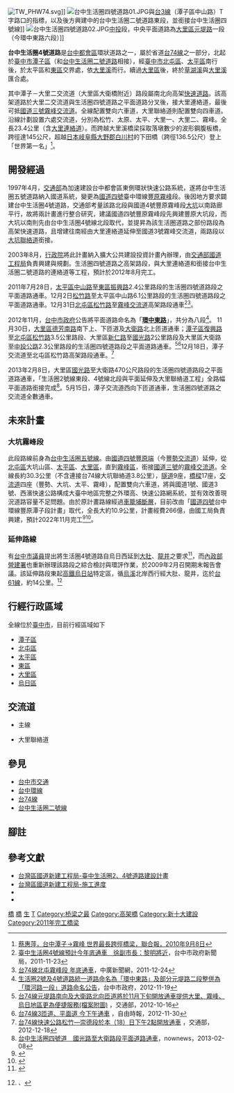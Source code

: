[[File:TW_PHW74.svg|thumb]]]]
[[File:台中生活圈四號道路01.JPG|thumb]]與[[台3線|台3線]]（潭子區中山路）T字路口的指標，以及後方興建中的台中生活圈二號道路東段，並銜接台中生活圈四號線]]
[[File:台中生活圈四號道路02.JPG|thumb]][[中投公路|中投]]段，中央平面道路為[[大里區|大里區]][[元堤路|元堤路]]一段（今環中東路六段）]]

'''台中生活圈4號道路'''是[[台中都會區|台中都會區]]環狀道路之一，屬於省道[[台74線|台74線]]之一部分，北起於[[臺中市|臺中市]][[潭子區|潭子區]]（和[[台中生活圈二號道路|台中生活圈二號道路]]相接），經[[臺中市|臺中市]][[北屯區|北屯區]]、[[太平區_(臺中市)|太平區]]南行後，於太平區和[[東區_(台中市)|東區]]交界處，依[[大里溪|大里溪]]而行。續過[[大里區|大里區]]後，終於[[草湖溪|草湖溪]]與[[大里溪|大里溪]]匯合處。

其中潭子－大里二交流道（大里區大衛橋附近）路段屬南北向高架[[快速道路|快速道路]]。該高架道路於大里二交流道與生活圈四號道路之平面道路分叉後，接大里連絡道，最後可抵[[福爾摩沙高速公路|國道三號]][[霧峰交流道|霧峰交流道]]。全線配置雙向六車道，大里聯絡道則配置雙向四車道。沿線計劃設置六處交流道，分別為松竹、太原、太平、大里一、大里二、霧峰。全長23.4公里（含[[大里連絡道|大里連絡道]]）。而跨越大里溪橋梁採取落墩數少的波形鋼腹板橋，跨徑達145公尺，超越[[日本|日本]][[岐阜縣|岐阜縣]][[大野郡_(岐阜縣)|大野郡]][[白川村|白川村]]的下田橋（跨徑136.5公尺）登上「世界第一名」<ref>[http://www.udn.com/2010/9/8/NEWS/LIFE/LIF1/5835809.shtml 蔡惠萍，台中潭子→霧峰 世界最長跨徑橋梁，聯合報，2010年9月8日]{{dead link|date=2017年12月 |bot=InternetArchiveBot |fix-attempted=yes }}</ref>。

== 開發經過 ==
1997年4月，[[中華民國交通部|交通部]]為加速建設台中都會區東側環狀快速公路系統，遂將台中生活圈五號道路納入國道系統，變更為[[國道四號_(中華民國)|國道四號]]臺中環線[[豐原區|豐原]][[霧峰區|霧峰]]段。後因地方要求闢建台中生活圈4號道路，交通部考量該路北段與國道4號豐原霧峰段[[大坑風景區|大坑]]以南路廊平行，故將兩計畫進行整合研究，建議國道四號豐原霧峰段先興建豐原大坑段，而大坑以南則先由台中生活圈4號線北段取代，並提昇為該生活圈道路之部份路段為高架快速道路，且增建往南經由大里連絡道延伸至國道3號霧峰交流道，兩路段以[[大坑聯絡道|大坑聯絡道]]銜接。

2003年8月，[[中華民國行政院|行政院]]將此計畫納入擴大公共建設投資計畫內辦理，由[[交通部國道工程局|交通部國道工程局]]負責興建與規劃。生活圈四號道路之高架路段，與大里連絡道和銜接台中生活圈二號道路的連絡道等工程，預計於2012年8月完工。

2011年7月28日，[[中山路_(太平區)|太平區中山路]]至[[東區_(台中市)|東區]][[振興路_(台中市)|振興路]]2.4公里路段的生活圈四號道路段之平面道路通車。12月2日[[松竹路|松竹路]]至太平區中山路6.1公里路段的生活圈四號道路段之平面道路通車。12月31日[[北屯區|北屯區]][[松竹路|松竹路]]至[[霧峰交流道|霧峰交流道]]高架路段通車<ref>[http://www.taichung.gov.tw/internet/main/docDetail.aspx?uid=3152&docid=90381 臺中生活圈4號線預計今年底通車　徐副市長：黎明將近]{{dead link|date=2017年12月 |bot=InternetArchiveBot |fix-attempted=yes }}，台中市政府新聞局，2011-11-23</ref><ref>[http://www.bcc.com.tw/news/newsview.asp?cde=1653241 台74線北屯霧峰段 年底通車]{{dead link|date=2017年12月 |bot=InternetArchiveBot |fix-attempted=yes }}，中廣新聞網，2011-12-24</ref>。

2012年11月，[[台中市政府|台中市政府]]公告將平面道路命名為「'''[[環中東路_(台中市)|環中東路]]'''」，共分為八段<ref>[http://www.taichung.gov.tw/ct.asp?xItem=175304&ctNode=711&mp=100010 生活圈2號及4號道路統一道路命名為「環中東路」及部分元堤路二段整併為「環河路一段」道路命名公告]，台中市政府，2012-11-19</ref>。
11月30日，[[大里區|大里區]][[德芳南路|德芳南路]]南下上、下匝道及[[大衛路|大衛路]]北上匝道通車；[[復興路_(潭子區)|潭子區復興路]]至[[北屯區|北屯區]][[松竹路|松竹路]]3.5公里路段、大里區[[新仁路|新仁路]]至[[國光路|國光路]]2公里路段及大里區大衛路至[[中投公路|中投公路]]2.3公里路段的生活圈四號道路段之平面道路通車。<ref>[http://www.motc.gov.tw/ch/home.jsp?id=14&parentpath=0,2&mcustomize=news_view.jsp&dataserno=201210160007&toolsflag=Y 台74線元堤路南向及大衛路北向匝道將於11月下旬開放通車提供大里、霧峰、烏日地區更為便捷服務(檔案附圖)] {{Wayback|url=http://www.motc.gov.tw/ch/home.jsp?id=14&parentpath=0,2&mcustomize=news_view.jsp&dataserno=201210160007&toolsflag=Y |date=20190514220722 }}，交通部，2012-10-16</ref><ref>[http://www.libertytimes.com.tw/2012/new/nov/30/today-center12.htm 台74線3匝道、平面道 今下午通車] {{Wayback|url=http://www.libertytimes.com.tw/2012/new/nov/30/today-center12.htm |date=20121130204357 }}，自由時報，2012-11-30</ref>12月18日，潭子交流道至北屯區松竹路高架路段通車。<ref>[http://www.motc.gov.tw/ch/home.jsp?id=14&parentpath=0,2&mcustomize=news_view.jsp&dataserno=201212180005&toolsflag=Y 台74線快速公路松竹—崇德段於本（18）日下午2點開放通車] {{Wayback|url=http://www.motc.gov.tw/ch/home.jsp?id=14&parentpath=0,2&mcustomize=news_view.jsp&dataserno=201212180005&toolsflag=Y |date=20190514210908 }}，交通部，2012-12-18</ref>

2013年2月8日，大里區[[國光路|國光路]]至大衛路470公尺路段的生活圈四號道路段之平面道路通車，「生活圈2號線東段、4號線北段與平面延伸及大里聯絡道工程」全路幅平面道路銜接完成<ref>[http://www.nownews.com/2013/02/08/11689-2901915.htm 台中生活圈四號道　國光路至大衛路段平面道路通車]，nownews，2013-02-08</ref>。5月15日，潭子交流道西向下匝道通車，生活圈四號道路之交流道全數通車。

==未來計畫==
===大坑霧峰段===
此段路線前身為[[台中生活圈五號線|台中生活圈五號線]]。由[[國道四號_(中華民國)|國道四號]][[豐原端|豐原端]]（今[[豐勢交流道|豐勢交流道]]）延伸，從[[北屯區|北屯區]]大坑山區、[[太平區_(臺中市)|太平區]]、[[大里區|大里區]]，直到[[霧峰區|霧峰區]]，銜接[[國道三號_(中華民國)|國道三號]]的[[霧峰交流道|霧峰交流道]]。全線長約30.3公里（不含連接台74線大坑聯絡道3.8公里），[[隧道|隧道]]9座，[[橋樑|橋樑]]17座，[[交流道|交流道]]四座（豐勢、大坑、太平、霧峰），配置雙向六車道，將與國道1號、國道3號、西濱快速公路構成大臺中地區完整之外環高、快速公路網系統，並有效改善現況道路容量不足問題。由於原計畫路線經過[[車籠埔斷層|車籠埔斷層]]，目前改由「[[國道四號_(中華民國)|國道四號]]台中環線豐原潭子段計畫」取代，全長大約10.9公里，計畫經費266億，由國工局負責興建，預計2022年11月完工<ref>{{cite |publisher=臺中市交通局 |title=國道4號臺中環線豐原潭子段建設計畫 國發會今審查通過 |url=http://www.traffic.taichung.gov.tw/news/index-1.asp?Parser=9,4,21,,,,2900 |accessdate=2014-07-03 |archive-date=2020-11-26 |archive-url=https://web.archive.org/web/20201126032659/https://www.traffic.taichung.gov.tw/news/index-1.asp?Parser=9,4,21,,,,2900 |dead-url=no }}</ref><ref>{{Cite web |url=http://www.ud.taichung.gov.tw/public/Attachment/127010/6481721031.pdf |title=臺中市政府都市發展局 - 擬定臺中市太平地區都市計畫細部計畫書 2016-04-08 |accessdate=2016-10-26 |archive-date=2016-10-26 |archive-url=https://web.archive.org/web/20161026231056/http://www.ud.taichung.gov.tw/public/Attachment/127010/6481721031.pdf |dead-url=no }}</ref>。

===延伸路線===
有[[台中市議員|台中市議員]]提出將生活圈4號道路自烏日西延到[[大肚區|大肚]]、[[龍井區|龍井]]之要求<ref>{{cite web|url=http://www.tccc.gov.tw/peoboard.php?action=view&nid=13|title=台中縣議會 <<民意發行>>|date=2006-02-01|accessdate=2009-05-02|deadurl=yes|archiveurl=https://web.archive.org/web/20080624143512/http://www.tccc.gov.tw/peoboard.php?action=view&nid=13|archivedate=2008-06-24}}</ref>，而[[行政院內政部|內政部]][[營建署|營建署]]也重新辦理該路段之綜合檢討與環評作業，於2009年2月召開期末報告會議。該延伸路段東起[[台灣高鐵|高鐵]][[高鐵台中站|烏日站]]特定區，循[[烏溪|烏溪]]北岸西行經大肚、龍井，迄於[[台61線|台61線]]，約14公里。<ref>{{cite web|url=http://pda.cpami.gov.tw/web/index.php?option=com_content&task=view&id=1911&Itemid=15|title=營建署全球資訊網站 - 台中生活圈四號線大肚段路線綜合檢討暨環境影響評估作業完成期初報告|publisher=內政部營建署|accessdate=2009-05-02}}{{dead link|date=2017年12月 |bot=InternetArchiveBot |fix-attempted=yes }}、{{cite web|url=http://www.cpami.gov.tw/web/index.php?option=com_content&task=view&id=1151&Itemid=124|title=營建署全球資訊網站 - 道中隊（含目前辦理重要工程）|publisher=內政部營建署|accessdate=2009-05-02|deadurl=yes|archiveurl=https://web.archive.org/web/20100322232310/http://www.cpami.gov.tw/web/index.php?option=com_content&task=view&id=1151&Itemid=124|archivedate=2010-03-22}}</ref>

==行經行政區域==
全線位於[[臺中市|臺中市]]，目前行經區域如下
*[[潭子區|潭子區]]
*[[北屯區|北屯區]]
*[[太平區_(臺中市)|太平區]]
*[[東區_(台中市)|東區]]
*[[大里區|大里區]]
*[[烏日區|烏日區]]

==交流道== 
*主線
{{台灣公路表頭|e||台中生活圈四號道路主線}}
{{台灣公路設施|brh||↑主線成為[[台中生活圈二號道路|台中生活圈二號道路]]}}
{{台灣公路交流道|18.8|潭子|分離式簡易鑽石型|2012年12月18日（東入）<br />2013年5月15日（西出）<br />2013年12月31日（東出西入）|{{Jct|country=TWN|PH|3}}（[[中山路_(潭子區)|中山路]]）|[[潭子區|潭子區]]|潭子區中山路|潭子區中山路|10=台74線}}
{{台灣公路系統連結|20|潭子|Y型|2022年1月22日|{{Jct|country=TWN|NH-ALL|4}}|潭子|潭子||n}}
{{台灣公路交流道|22.8|松竹|分離式簡易鑽石型|2011年12月31日|[[松竹路|松竹路]]、[[東山路_(台中市)|東山路]]|北屯區|松竹路一段|東山路}}
{{台灣公路交流道|24.4|太原|分離式簡易鑽石型|2011年12月31日|[[太原路_(台中市)|太原路]]|北屯區|太原路|太原路}}
{{台灣公路交流道|26.9|太平|分離式簡易鑽石型|2011年12月31日|{{Jct|country=TWN|TRTC|89-3}}（[[中山路_(太平區)|中山路]]）、{{Jct|country=TWN|TRTC|130}}（[[東平路_(太平區)|東平路]]）、樂業路|[[太平區_(臺中市)|太平區]]、[[東區_(台中市)|東區]]|太平區中山路|樂業路 東平路}}
{{台灣公路交流道|30.1|大里一|分離式簡易鑽石型|2011年12月31日（北上出入）<br />2012年11月30日（南下出入）|{{Jct|country=TWN|CH|136}}（[[振興路_(台中市)|振興路]]⇔[[太平路_(太平區)|太平路]]）、[[德芳南路|德芳南路]]、[[旱溪東、西路|旱溪西路]]|[[大里區|大里區]]；太平區、東區|德芳南路|振興路 太平路|10=台74線}}
{{台灣公路交流道|32.9|大里二|半套Y型|2011年12月31日（南出）<br />2012年11月30日（北入）|{{Jct|country=TWN|TRTC|105}}（大衛路）、環河路⇒{{Jct|country=TWN|PH-ALL|63}}|大里區|中投公路|{{fontcolor|gray|（僅南出北入）}}|10=台74線}}
{{台灣公路設施|brh||↓主線成為大里聯絡道}}
{{End}}
*大里聯絡道
{{台灣公路表頭|e||台中生活圈四號道路大里聯絡道}}
{{台灣公路設施|brh||↑主線成為生活圈四號道路主線}}
{{台灣公路預定|34.7|草湖|鑽石型|預計2023年3月<ref>{{Cite news|url=http://m.ltn.com.tw/news/local/paper/1187569|title=台74線新增3匝道 110年底起陸續完工|publisher=自由時報電子報|date=2018-03-28|accessdate=2018-04-29|archive-date=2019-06-08|archive-url=https://web.archive.org/web/20190608125839/https://m.ltn.com.tw/news/local/paper/1187569|dead-url=no}}</ref>|[[中山路(大里區)|中山路]]|[[大里區|大里區]]、[[霧峰區|霧峰區]]、臺中軟體園區}}
{{台灣公路交流道|37.8|霧峰|複合Y型|2011年12月31日|{{Jct|country=TWN|NH-ALL|3}}、{{Jct|country=TWN|PH|3}}（[[中正路_(霧峰區)|中正路]]）|[[霧峰區|霧峰區]]|[[File:TWHW3.svg|23px]]草屯 烏日 [[File:TW_PHW3.svg|23px]]霧峰|{{fontcolor|gray|快速公路起點}}}}
{{End}}

== 參見 ==
*[[台中市交通|台中市交通]]
*[[國道四號_(中華民國)|台中環線]]
*[[台74線|台74線]]
*[[台中生活圈二號線|台中生活圈二號線]]

== 腳註 ==
{{reflist}}

== 參考文獻 ==
*[http://gip.taneeb.gov.tw/ct.asp?xItem=22890&ctNode=3890 台灣區國道新建工程局-臺中生活圈2、4號道路建設計畫] {{Wayback|url=http://gip.taneeb.gov.tw/ct.asp?xItem=22890&ctNode=3890 |date=20171121042915 }}{{zh-tw}}
*[https://archive.is/20120714100722/http://gip.taneeb.gov.tw/ct.asp?xItem=14852&CtNode=2925 台灣區國道新建工程局-施工進度]{{zh-tw}}
*{{cite web|url=http://www.traffic.taichung.gov.tw/df_ufiles/b/%E7%94%9F%E6%B4%BB%E5%9C%88%E9%80%9A%E8%BB%8A%E8%B7%AF%E7%B7%9A%E5%9C%96%E6%96%87%E5%AE%A3-1011128%E7%89%88.pdf|title=臺74線快速公路 崇德-霧峰路線圖|publisher=台中市交通局|accessdate=2013-01-24|language=zh-tw|archive-date=2016-03-06|archive-url=https://web.archive.org/web/20160306160300/http://www.traffic.taichung.gov.tw/df_ufiles/b/%E7%94%9F%E6%B4%BB%E5%9C%88%E9%80%9A%E8%BB%8A%E8%B7%AF%E7%B7%9A%E5%9C%96%E6%96%87%E5%AE%A3-1011128%E7%89%88.pdf|dead-url=no}}
*{{cite book  |editor=地理台灣資料庫  | title = 大台中都會圈地圖王  | publisher = 戶外生活圖書股份有限公司  | series = 馬路灣地圖館  | year = 2006  | isbn = 9789866994166|language=zh-tw}}

{{台中公路網}}
{{新十大建設}}
[[Category:台灣的世界之最|橋]]
[[Category:台中市的台灣之最|橋]]
[[Category:台中市道路|生]]
[[Category:台灣快速道路|T]]
[[Category:桥梁之最|Category:桥梁之最]]
[[Category:高架橋|Category:高架橋]]
[[Category:新十大建設|Category:新十大建設]]
[[Category:2011年完工橋梁|Category:2011年完工橋梁]]